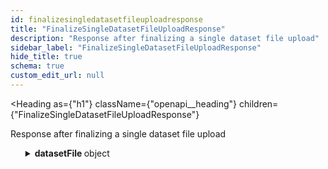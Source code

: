 ```yaml
---
id: finalizesingledatasetfileuploadresponse
title: "FinalizeSingleDatasetFileUploadResponse"
description: "Response after finalizing a single dataset file upload"
sidebar_label: "FinalizeSingleDatasetFileUploadResponse"
hide_title: true
schema: true
custom_edit_url: null
---
```



<Heading
  as={"h1"}
  className={"openapi__heading"}
  children={"FinalizeSingleDatasetFileUploadResponse"}
>
</Heading>



Response after finalizing a single dataset file upload

<ul>
  <SchemaItem
    collapsible={true}
    className={"schemaItem"}
  >
    <details
      style={{}}
      className={"openapi-markdown__details"}
    >
      <summary
        style={{}}
      >
        <span
          className={"openapi-schema__container"}
        >
          <strong
            className={"openapi-schema__property"}
          >
            datasetFile
          </strong><span
            className={"openapi-schema__name"}
          >
             object
          </span>
        </span>
      </summary><div
        style={{"marginLeft":"1rem"}}
      >
        <div
          style={{"marginTop":".5rem","marginBottom":".5rem"}}
        >
          
          
          Information about the dataset file if the upload was successful
          
          
        </div><SchemaItem
          collapsible={false}
          name={"id"}
          required={true}
          schemaName={"string"}
          qualifierMessage={undefined}
          schema={{"type":"string","description":"The ID of the dataset file."}}
        >
          
        </SchemaItem><SchemaItem
          collapsible={false}
          name={"createdAt"}
          required={true}
          schemaName={"date-time"}
          qualifierMessage={undefined}
          schema={{"type":"string","format":"date-time"}}
        >
          
        </SchemaItem><SchemaItem
          collapsible={false}
          name={"updatedAt"}
          required={true}
          schemaName={"date-time"}
          qualifierMessage={undefined}
          schema={{"type":"string","format":"date-time"}}
        >
          
        </SchemaItem><SchemaItem
          collapsible={false}
          name={"datasetId"}
          required={true}
          schemaName={"string"}
          qualifierMessage={undefined}
          schema={{"type":"string","description":"The ID of the corresponding dataset."}}
        >
          
        </SchemaItem><SchemaItem
          collapsible={false}
          name={"contentMd5Hash"}
          required={true}
          schemaName={"string"}
          qualifierMessage={undefined}
          schema={{"type":"string"}}
        >
          
        </SchemaItem><SchemaItem
          collapsible={false}
          name={"fileSizeBytes"}
          required={true}
          schemaName={"integer"}
          qualifierMessage={undefined}
          schema={{"type":"integer"}}
        >
          
        </SchemaItem><SchemaItem
          collapsible={false}
          name={"numRows"}
          required={true}
          schemaName={"integer"}
          qualifierMessage={undefined}
          schema={{"type":"integer"}}
        >
          
        </SchemaItem><SchemaItem
          collapsible={false}
          name={"numCols"}
          required={true}
          schemaName={"integer"}
          qualifierMessage={undefined}
          schema={{"type":"integer"}}
        >
          
        </SchemaItem><SchemaItem
          collapsible={true}
          className={"schemaItem"}
        >
          <details
            style={{}}
            className={"openapi-markdown__details"}
          >
            <summary
              style={{}}
            >
              <span
                className={"openapi-schema__container"}
              >
                <strong
                  className={"openapi-schema__property"}
                >
                  columns
                </strong><span
                  className={"openapi-schema__name"}
                >
                   object[]
                </span><span
                  className={"openapi-schema__divider"}
                >
                  
                </span><span
                  className={"openapi-schema__required"}
                >
                  required
                </span>
              </span>
            </summary><div
              style={{"marginLeft":"1rem"}}
            >
              <li>
                <div
                  style={{"fontSize":"var(--ifm-code-font-size)","opacity":"0.6","marginLeft":"-.5rem","paddingBottom":".5rem"}}
                >
                  Array [
                </div>
              </li><SchemaItem
                collapsible={false}
                name={"id"}
                required={true}
                schemaName={"string"}
                qualifierMessage={undefined}
                schema={{"type":"string","description":"The ID of the dataset file."}}
              >
                
              </SchemaItem><SchemaItem
                collapsible={false}
                name={"createdAt"}
                required={true}
                schemaName={"date-time"}
                qualifierMessage={undefined}
                schema={{"type":"string","format":"date-time"}}
              >
                
              </SchemaItem><SchemaItem
                collapsible={false}
                name={"updatedAt"}
                required={true}
                schemaName={"date-time"}
                qualifierMessage={undefined}
                schema={{"type":"string","format":"date-time"}}
              >
                
              </SchemaItem><SchemaItem
                collapsible={false}
                name={"index"}
                required={true}
                schemaName={"integer"}
                qualifierMessage={undefined}
                schema={{"type":"integer","description":"Index of the column within the dataset file."}}
              >
                
              </SchemaItem><SchemaItem
                collapsible={false}
                name={"literalName"}
                required={true}
                schemaName={"string"}
                qualifierMessage={undefined}
                schema={{"type":"string","description":"The literal name for the column."}}
              >
                
              </SchemaItem><SchemaItem
                collapsible={false}
                name={"dtype"}
                required={false}
                schemaName={"DatasetColumnDType (string)"}
                qualifierMessage={"**Possible values:** [`DATASET_COLUMN_D_TYPE_UNSPECIFIED`, `DATASET_COLUMN_D_TYPE_INT32`, `DATASET_COLUMN_D_TYPE_INT64`, `DATASET_COLUMN_D_TYPE_FLOAT32`, `DATASET_COLUMN_D_TYPE_FLOAT64`, `DATASET_COLUMN_D_TYPE_STRING`, `DATASET_COLUMN_D_TYPE_BYTES`, `DATASET_COLUMN_D_TYPE_ANY`, `DATASET_COLUMN_D_TYPE_LIST_OF_STRINGS`]"}
                schema={{"type":"string","enum":["DATASET_COLUMN_D_TYPE_UNSPECIFIED","DATASET_COLUMN_D_TYPE_INT32","DATASET_COLUMN_D_TYPE_INT64","DATASET_COLUMN_D_TYPE_FLOAT32","DATASET_COLUMN_D_TYPE_FLOAT64","DATASET_COLUMN_D_TYPE_STRING","DATASET_COLUMN_D_TYPE_BYTES","DATASET_COLUMN_D_TYPE_ANY","DATASET_COLUMN_D_TYPE_LIST_OF_STRINGS"],"title":"DatasetColumnDType","description":"Datatypes for a column in a dataset file. We likely don't need everything\n here, but it's good to be explicit, for example to avoid unknowingly coercing\n int64 values into int32. Encoding for text is UTF_8 unless indicated\n otherwise."}}
              >
                
              </SchemaItem><li>
                <div
                  style={{"fontSize":"var(--ifm-code-font-size)","opacity":"0.6","marginLeft":"-.5rem"}}
                >
                  ]
                </div>
              </li>
            </div>
          </details>
        </SchemaItem>
      </div>
    </details>
  </SchemaItem>
</ul>
            